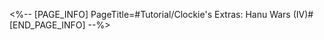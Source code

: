 <%-- [PAGE_INFO]
PageTitle=#Tutorial/Clockie's Extras: Hanu Wars (IV)#
[END_PAGE_INFO] --%>
{{Tutorial
|sort      = 611001
|title     = Clockie's Extras: ''Hanu Wars'' (IV)
|subtitle  = 
|type      = Adventure
|about     = 
|image1    = Tutorial Clockie's Extras Hanu Wars (IV) 1.png{{subst:void|<!--$UPLOAD:<<SpriteOutput/TutorialPic/TutorialPage_611001.png>-<Tutorial Clockie's Extras Hanu Wars (IV) 1.png>-<Tutorial Files>>-->}}
|text1     = Mr. Domescreen will appear in this episode. {{Color|h|nobold=1|Pay close attention to his expressions}}. {{Color|h|nobold=1|Break him when he's smiling to get more points}}.
|image2    = Tutorial Clockie's Extras Hanu Wars (IV) 2.png{{subst:void|<!--$UPLOAD:<<SpriteOutput/TutorialPic/TutorialPage_611002.png>-<Tutorial Clockie's Extras Hanu Wars (IV) 2.png>-<Tutorial Files>>-->}}
|text2     = Dreamjolt Fireworks will appear in this episode. Attacking them will trigger explosions that will {{Color|h|nobold=1|attack all enemies on the battlefield}}.
}}